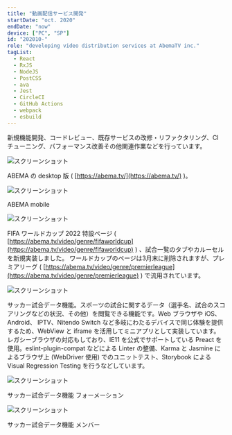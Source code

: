 ```yaml
---
title: "動画配信サービス開発"
startDate: "oct. 2020"
endDate: "now"
device: ["PC", "SP"]
id: "202010-"
role: "developing video distribution services at AbemaTV inc."
tagList:
  - React
  - RxJS
  - NodeJS
  - PostCSS
  - ava
  - Jest
  - CircleCI
  - GitHub Actions
  - webpack
  - esbuild
---
```


新規機能開発、コードレビュー、既存サービスの改修・リファクタリング、CI チューニング、パフォーマンス改善その他関連作業などを行っています。

![スクリーンショット](/img/career/202010-/abema_web_desktop.png)

ABEMA の desktop 版 ( [https://abema.tv/](https://abema.tv/) )。

![スクリーンショット](/img/career/202010-/abema_web_mobile.png)

ABEMA mobile

![スクリーンショット](/img/career/202010-/fifa_wcup_2022.png)

FIFA ワールドカップ 2022 特設ページ ( [https://abema.tv/video/genre/fifaworldcup](https://abema.tv/video/genre/fifaworldcup) ) 、試合一覧のタブやカルーセルを新規実装しました。
ワールドカップのページは3月末に削除されますが、プレミアリーグ ( [https://abema.tv/video/genre/premierleague](https://abema.tv/video/genre/premierleague) ) で流用されています。

![スクリーンショット](/img/career/202010-/stats_stats.png)

サッカー試合データ機能。スポーツの試合に関するデータ（選手名、試合のスコアリングなどの状況、その他）を閲覧できる機能です。Web ブラウザや iOS、 Android、 IPTV、Nitendo Switch など多岐にわたるデバイスで同じ体験を提供するため、WebView と iframe を活用してミニアプリとして実装しています。レガシーブラウザの対応もしており、IE11 を公式でサポートしている Preact を使用。eslint-plugin-compat などによる Linter の整備、Karma と Jasmine によるブラウザ上 (WebDriver 使用) でのユニットテスト、Storybook による Visual Regression Testing を行うなどしています。

![スクリーンショット](/img/career/202010-/stats_formation.png)

サッカー試合データ機能 フォーメーション

![スクリーンショット](/img/career/202010-/stats_member.png)

サッカー試合データ機能 メンバー
